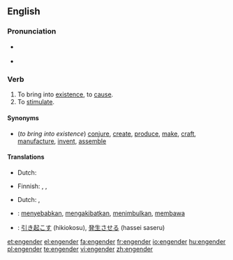 ==English==

===Pronunciation===
* {{italbrac|US}} {{IPA|/ɛnˈdʒɛndɚ/}}
* {{rhymes|ɛndə(r)}}

===Verb===
{{en-verb}}

# To bring into [[existence]], to [[cause]].
# To [[stimulate]].

====Synonyms====
* (''to bring into existence'') [[conjure]], [[create]], [[produce]], [[make]], [[craft]], [[manufacture]], [[invent]], [[assemble]]

====Translations====
{{trans-top|bring into existence}}
* Dutch: {{t-|nl|voortbrengen}}
{{trans-mid}}
* Finnish: {{t-|fi|synnyttää}}, {{t+|fi|luoda}}, {{t+|fi|aiheuttaa}}
{{trans-bottom}}

{{trans-top|stimulate}}
* Dutch: {{t|nl|stimuleren}}, {{t|nl|aanporren}}
{{trans-mid}}
{{trans-bottom}}

{{checktrans-top}}
* {{ttbc|Indonesian}}: [[sebab|menyebabkan]], [[akibat|mengakibatkan]], [[timbul|menimbulkan]], [[bawa|membawa]]
* {{ttbc|Japanese}}: [[引き起こす]] (hikiokosu), [[発生させる]] (hassei saseru)
{{trans-bottom}}

[[et:engender]]
[[el:engender]]
[[fa:engender]]
[[fr:engender]]
[[io:engender]]
[[hu:engender]]
[[pl:engender]]
[[te:engender]]
[[vi:engender]]
[[zh:engender]]